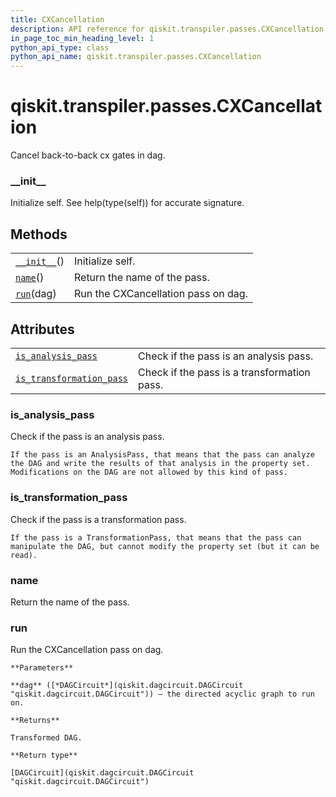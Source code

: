 ```yaml
---
title: CXCancellation
description: API reference for qiskit.transpiler.passes.CXCancellation
in_page_toc_min_heading_level: 1
python_api_type: class
python_api_name: qiskit.transpiler.passes.CXCancellation
---
```


# qiskit.transpiler.passes.CXCancellation

<Class id="qiskit.transpiler.passes.CXCancellation" isDedicatedPage={true} github="https://github.com/qiskit/qiskit/tree/stable/0.18/qiskit/transpiler/passes/optimization/cx_cancellation.py" signature="CXCancellation(*args, **kwargs)" modifiers="class">
  Cancel back-to-back cx gates in dag.

  ### \_\_init\_\_

  <Function id="qiskit.transpiler.passes.CXCancellation.__init__" signature="__init__()">
    Initialize self. See help(type(self)) for accurate signature.
  </Function>

  ## Methods

  |                                                                                                                      |                                     |
  | -------------------------------------------------------------------------------------------------------------------- | ----------------------------------- |
  | [`__init__`](#qiskit.transpiler.passes.CXCancellation.__init__ "qiskit.transpiler.passes.CXCancellation.__init__")() | Initialize self.                    |
  | [`name`](#qiskit.transpiler.passes.CXCancellation.name "qiskit.transpiler.passes.CXCancellation.name")()             | Return the name of the pass.        |
  | [`run`](#qiskit.transpiler.passes.CXCancellation.run "qiskit.transpiler.passes.CXCancellation.run")(dag)             | Run the CXCancellation pass on dag. |

  ## Attributes

  |                                                                                                                                                              |                                             |
  | ------------------------------------------------------------------------------------------------------------------------------------------------------------ | ------------------------------------------- |
  | [`is_analysis_pass`](#qiskit.transpiler.passes.CXCancellation.is_analysis_pass "qiskit.transpiler.passes.CXCancellation.is_analysis_pass")                   | Check if the pass is an analysis pass.      |
  | [`is_transformation_pass`](#qiskit.transpiler.passes.CXCancellation.is_transformation_pass "qiskit.transpiler.passes.CXCancellation.is_transformation_pass") | Check if the pass is a transformation pass. |

  ### is\_analysis\_pass

  <Function id="qiskit.transpiler.passes.CXCancellation.is_analysis_pass" signature="is_analysis_pass" modifiers="property">
    Check if the pass is an analysis pass.

    If the pass is an AnalysisPass, that means that the pass can analyze the DAG and write the results of that analysis in the property set. Modifications on the DAG are not allowed by this kind of pass.
  </Function>

  ### is\_transformation\_pass

  <Function id="qiskit.transpiler.passes.CXCancellation.is_transformation_pass" signature="is_transformation_pass" modifiers="property">
    Check if the pass is a transformation pass.

    If the pass is a TransformationPass, that means that the pass can manipulate the DAG, but cannot modify the property set (but it can be read).
  </Function>

  ### name

  <Function id="qiskit.transpiler.passes.CXCancellation.name" signature="name()">
    Return the name of the pass.
  </Function>

  ### run

  <Function id="qiskit.transpiler.passes.CXCancellation.run" signature="run(dag)">
    Run the CXCancellation pass on dag.

    **Parameters**

    **dag** ([*DAGCircuit*](qiskit.dagcircuit.DAGCircuit "qiskit.dagcircuit.DAGCircuit")) – the directed acyclic graph to run on.

    **Returns**

    Transformed DAG.

    **Return type**

    [DAGCircuit](qiskit.dagcircuit.DAGCircuit "qiskit.dagcircuit.DAGCircuit")
  </Function>
</Class>

